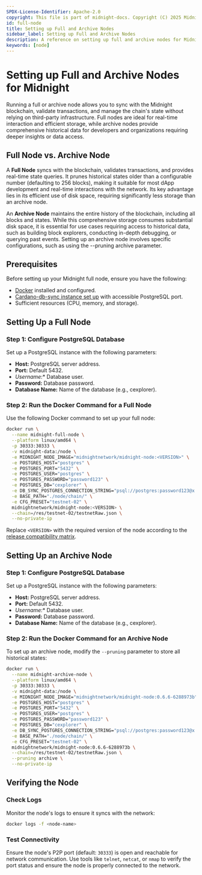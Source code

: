 ```yaml
---
SPDX-License-Identifier: Apache-2.0
copyright: This file is part of midnight-docs. Copyright (C) 2025 Midnight Foundation. Licensed under the Apache License, Version 2.0 (the "License"); You may not use this file except in compliance with the License. You may obtain a copy of the License at http://www.apache.org/licenses/LICENSE-2.0 Unless required by applicable law or agreed to in writing, software distributed under the License is distributed on an "AS IS" BASIS, WITHOUT WARRANTIES OR CONDITIONS OF ANY KIND, either express or implied. See the License for the specific language governing permissions and limitations under the License.
id: full-node
title: Setting up Full and Archive Nodes
sidebar_label: Setting up Full and Archive Nodes
description: A reference on setting up full and archive nodes for Midnight.
keywords: [node]
---
```


# Setting up Full and Archive Nodes for Midnight

Running a full or archive node allows you to sync with the Midnight blockchain, validate transactions, and manage the chain's state without relying on third-party infrastructure. Full nodes are ideal for real-time interaction and efficient storage, while archive nodes provide comprehensive historical data for developers and organizations requiring deeper insights or data access.

## Full Node vs. Archive Node

A **Full Node** syncs with the blockchain, validates transactions, and provides real-time state queries. It prunes historical states older than a configurable number (defaulting to 256 blocks), making it suitable for most dApp development and real-time interactions with the network. Its key advantage lies in its efficient use of disk space, requiring significantly less storage than an archive node. 

An **Archive Node** maintains the entire history of the blockchain, including all blocks and states. While this comprehensive storage consumes substantial disk space, it is essential for use cases requiring access to historical data, such as building block explorers, conducting in-depth debugging, or querying past events. Setting up an archive node involves specific configurations, such as using the --pruning archive parameter.


## Prerequisites

Before setting up your Midnight full node, ensure you have the following:

* [Docker](https://docs.docker.com/engine/install/) installed and configured.
* [Cardano-db-sync instance set up](./cardano-db-sync) with accessible PostgreSQL port.
* Sufficient resources (CPU, memory, and storage).

## Setting Up a Full Node

### Step 1: Configure PostgreSQL Database

Set up a PostgreSQL instance with the following parameters:

* **Host:** PostgreSQL server address.
* **Port:** Default 5432.
* *Username:** Database user.
* **Password:** Database password.
* **Database Name:** Name of the database (e.g., cexplorer).

### Step 2: Run the Docker Command for a Full Node

Use the following Docker command to set up your full node:

```bash
docker run \
  --name midnight-full-node \
  --platform linux/amd64 \
  -p 30333:30333 \
  -v midnight-data:/node \
  -e MIDNIGHT_NODE_IMAGE="midnightnetwork/midnight-node:<VERSION>" \
  -e POSTGRES_HOST="postgres" \
  -e POSTGRES_PORT="5432" \
  -e POSTGRES_USER="postgres" \
  -e POSTGRES_PASSWORD="password123" \
  -e POSTGRES_DB="cexplorer" \
  -e DB_SYNC_POSTGRES_CONNECTION_STRING="psql://postgres:password123@x.x.x.x:5432/cexplorer" \
  -e BASE_PATH="./node/chain/" \
  -e CFG_PRESET="testnet-02" \
  midnightnetwork/midnight-node:<VERSION> \
  --chain=/res/testnet-02/testnetRaw.json \
  --no-private-ip
```

Replace `<VERSION>` with the required version of the node according to the [release compatibility matrix](../../relnotes/comp-matrix).


## Setting Up an Archive Node

### Step 1: Configure PostgreSQL Database

Set up a PostgreSQL instance with the following parameters:

* **Host:** PostgreSQL server address.
* **Port:** Default 5432.
* *Username:** Database user.
* **Password:** Database password.
* **Database Name:** Name of the database (e.g., cexplorer).

### Step 2: Run the Docker Command for an Archive Node

To set up an archive node, modify the `--pruning` parameter to store all historical states:

```bash
docker run \
  --name midnight-archive-node \
  --platform linux/amd64 \
  -p 30333:30333 \
  -v midnight-data:/node \
  -e MIDNIGHT_NODE_IMAGE="midnightnetwork/midnight-node:0.6.6-6288973b" \
  -e POSTGRES_HOST="postgres" \
  -e POSTGRES_PORT="5432" \
  -e POSTGRES_USER="postgres" \
  -e POSTGRES_PASSWORD="password123" \
  -e POSTGRES_DB="cexplorer" \
  -e DB_SYNC_POSTGRES_CONNECTION_STRING="psql://postgres:password123@x.x.x.x:5432/cexplorer" \
  -e BASE_PATH="./node/chain/" \
  -e CFG_PRESET="testnet-02" \
  midnightnetwork/midnight-node:0.6.6-6288973b \
  --chain=/res/testnet-02/testnetRaw.json \
  --pruning archive \
  --no-private-ip
```


## Verifying the Node

### Check Logs

Monitor the node's logs to ensure it syncs with the network:

```bash
docker logs -f <node-name>
```

### Test Connectivity

Ensure the node's P2P port (default: `30333`) is open and reachable for network communication. Use tools like `telnet`, `netcat`, or `nmap` to verify the port status and ensure the node is properly connected to the network.
